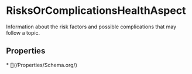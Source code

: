 # RisksOrComplicationsHealthAspect

Information about the risk factors and possible complications that may follow a topic.

## Properties

<Grid>
* [](/Properties/Schema.org/)

</Grid>

